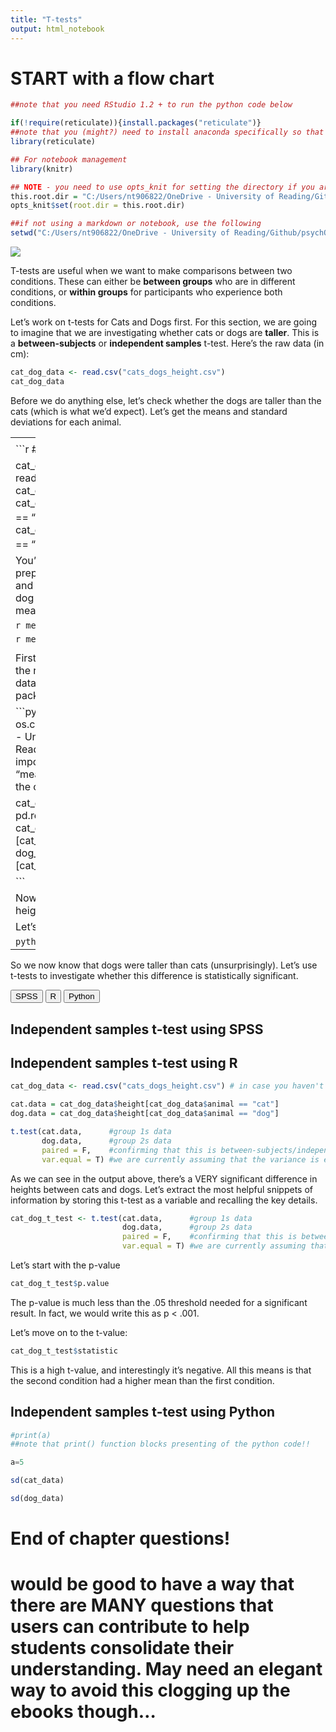 ```yaml
---
title: "T-tests"
output: html_notebook
---
```


<link href="page_styles.css"></link>

# START with a flow chart

```r
##note that you need RStudio 1.2 + to run the python code below

if(!require(reticulate)){install.packages("reticulate")}
##note that you (might?) need to install anaconda specifically so that you can call python (3.7)
library(reticulate)

## For notebook management
library(knitr) 

## NOTE - you need to use opts_knit for setting the directory if you are using a markdown or notebook. 
this.root.dir = "C:/Users/nt906822/OneDrive - University of Reading/Github/psychOpenStatsbook/"
opts_knit$set(root.dir = this.root.dir)

##if not using a markdown or notebook, use the following
setwd("C:/Users/nt906822/OneDrive - University of Reading/Github/psychOpenStatsbook/")


```


<img src="test.png">

T-tests are useful when we want to make comparisons between two conditions. These can either be <b>between
groups</b> who are in different conditions, or <b>within groups</b> for participants who experience both conditions. 

Let's work on t-tests for Cats and Dogs first. For this section, we are going to imagine that we are investigating whether cats or dogs are <b>taller</b>. This is a <b>between-subjects</b> or <b>independent samples</b> t-test. Here's the raw data (in cm):

```r
cat_dog_data <- read.csv("cats_dogs_height.csv")
cat_dog_data
```

Before we do anything else, let's check whether the dogs are taller than the cats (which is what we'd expect). Let's get the means and standard deviations for each animal.

-----
<div id="means_div">
  <button class="btn btn-primary hide_show">SPSS</button>
  <button class="btn btn-primary hide_show">R</button>
  <button class="btn btn-primary hide_show">Python</button>
  <div class="spss_div">
## Mean using SPSS
  </div>
  <div class="r_div">
## Mean using R
  
```r
## let's load the data and separate it

cat_dog_data <- read.csv("cats_dogs_height.csv")
cat_data = cat_dog_data$height[cat_dog_data$animal == "cat"]
dog_data = cat_dog_data$height[cat_dog_data$animal == "dog"]
```

You'll see above a couple of steps to prepare the data for us getting the mean and standard deviations for the cat and dog data separately. Let's get the means for each:

```r
mean(cat_data)
```

```r
mean(dog_data)
```

  </div>
  <div class="python_div">
## Mean using python

First, let's prepare the data by loading the relevant packages and storing the data into a dataframe using the <b>pandas</b> package:

```python
import os
os.chdir("C:/Users/nt906822/OneDrive - University of Reading/Github/psychOpenStatsbook/")
import statistics   # for it's function "mean"
import pandas as pd # to read the csv into a dataframe

cat_dog_data = pd.read_csv('cats_dogs_height.csv')
cat_data = cat_dog_data["height"][cat_dog_data["animal"] == "cat"]
dog_data = cat_dog_data["height"][cat_dog_data["animal"] == "dog"]

```

Now we can focus on getting the mean height for the cats and dogs. 

Let's start with cats

```python
statistics.mean(cat_data)
```
```python
#don't run the above one or else the html file will not show the code
statistics.mean(cat_data)
```
And then dogs
```python
statistics.mean(dog_data)
```
```python
#don't run the above one or else the html file will not show the code
statistics.mean(dog_data)
```
  </div>
</div>

-----

So we now know that dogs were taller than cats (unsurprisingly). Let's use t-tests to investigate whether this difference is statistically significant.


<div id="ind_samples_div">
  <button class="btn btn-primary hide_show">SPSS</button>
  <button class="btn btn-primary hide_show">R</button>
  <button class="btn btn-primary hide_show">Python</button>
  <div class="spss_div">
## Independent samples t-test using SPSS
  </div>

  <div class="r_div">
## Independent samples t-test using R

```r

cat_dog_data <- read.csv("cats_dogs_height.csv") # in case you haven't already loaded the data

cat.data = cat_dog_data$height[cat_dog_data$animal == "cat"]
dog.data = cat_dog_data$height[cat_dog_data$animal == "dog"]

t.test(cat.data,      #group 1s data
       dog.data,      #group 2s data
       paired = F,    #confirming that this is between-subjects/independent samples
       var.equal = T) #we are currently assuming that the variance is equal between groups, and so can run a student's t-test. HOWEVER, we will challenge this assumption in a moment.

```
  As we can see in the output above, there's a VERY significant difference in heights between cats and dogs. Let's extract the most helpful snippets of information by storing this t-test as a variable and recalling the key details.
  
```r
cat_dog_t_test <- t.test(cat.data,      #group 1s data
                         dog.data,      #group 2s data
                         paired = F,    #confirming that this is between-subjects/independent samples
                         var.equal = T) #we are currently assuming that the variance is equal between groups, and so can run a student's t-test. HOWEVER, we will challenge this assumption in a moment.

```
Let's start with the p-value
```r
cat_dog_t_test$p.value
```
The p-value is much less than the .05 threshold needed for a significant result. In fact, we would write this as p < .001.

Let's move on to the t-value:

```r
cat_dog_t_test$statistic
```

This is a high t-value, and interestingly it's negative. All this means is that the second condition had a higher mean than the first condition.
  
  
  </div>
  <div class="python_div">
## Independent samples t-test using Python

```python
#print(a)
##note that print() function blocks presenting of the python code!!

a=5
```
  </div>
</div>



```r
sd(cat_data)
```
```r
sd(dog_data)
```
  

# End of chapter questions!

# would be good to have a way that there are MANY questions that users can contribute to help students consolidate their understanding. May need an elegant way to avoid this clogging up the ebooks though...


<script src="page_management.js"></script>
<!--stackedit_data:
eyJoaXN0b3J5IjpbNDU0NDQ3ODc0LC0yOTI5OTczODNdfQ==
-->
